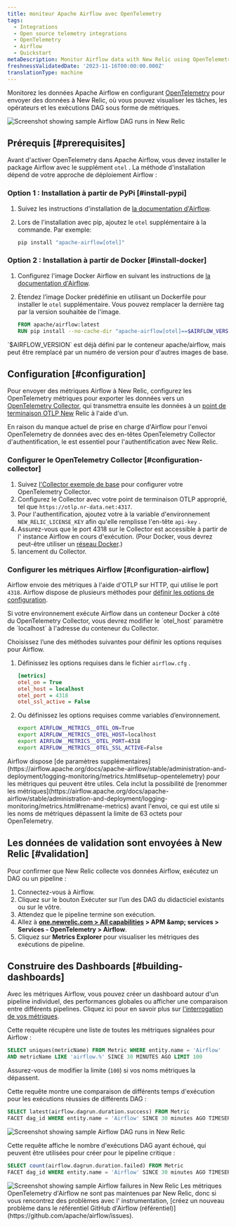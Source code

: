 ```yaml
---
title: moniteur Apache Airflow avec OpenTelemetry
tags:
  - Integrations
  - Open source telemetry integrations
  - OpenTelemetry
  - Airflow
  - Quickstart
metaDescription: Monitor Airflow data with New Relic using OpenTelemetry.
freshnessValidatedDate: '2023-11-16T00:00:00.000Z'
translationType: machine
---
```


Monitorez les données Apache Airflow en configurant [OpenTelemetry](https://airflow.apache.org/docs/apache-airflow/stable/administration-and-deployment/logging-monitoring/metrics.html#setup-opentelemetry) pour envoyer des données à New Relic, où vous pouvez visualiser les tâches, les opérateurs et les exécutions DAG sous forme de métriques.

<img title="Screenshot showing sample Airflow DAG runs in New Relic" alt="Screenshot showing sample Airflow DAG runs in New Relic" src="/images/opentelemetry_screenshot_airflow_01.webp" />

## Prérequis [#prerequisites]

Avant d&apos;activer OpenTelemetry dans Apache Airflow, vous devez installer le package Airflow avec le supplément `otel` . La méthode d&apos;installation dépend de votre approche de déploiement Airflow :

### Option 1 : Installation à partir de PyPi [#install-pypi]

1. Suivez les instructions d&apos;installation de [la documentation d&apos;Airflow](https://airflow.apache.org/docs/apache-airflow/stable/installation/installing-from-pypi.html).

2. Lors de l&apos;installation avec pip, ajoutez le `otel` supplémentaire à la commande. Par exemple:

   ```sh
   pip install "apache-airflow[otel]"
   ```

### Option 2 : Installation à partir de Docker [#install-docker]

1. Configurez l&apos;image Docker Airflow en suivant les instructions de [la documentation d&apos;Airflow](https://airflow.apache.org/docs/docker-stack/index.html).

2. Étendez l’image Docker prédéfinie en utilisant un Dockerfile pour installer le `otel` supplémentaire. Vous pouvez remplacer la dernière tag par la version souhaitée de l&apos;image.

   ```dockerfile
   FROM apache/airflow:latest
   RUN pip install --no-cache-dir "apache-airflow[otel]==$AIRFLOW_VERSION"
   ```

<Callout variant="tip">
  `$AIRFLOW_VERSION` est déjà défini par le conteneur apache/airflow, mais peut être remplacé par un numéro de version pour d&apos;autres images de base.
</Callout>

## Configuration [#configuration]

Pour envoyer des métriques Airflow à New Relic, configurez les OpenTelemetry métriques pour exporter les données vers un [OpenTelemetry Collector](/docs/more-integrations/open-source-telemetry-integrations/opentelemetry/collector/opentelemetry-collector-intro/), qui transmettra ensuite les données à un [point de terminaison OTLP New](/docs/more-integrations/open-source-telemetry-integrations/opentelemetry/opentelemetry-setup/#note-endpoints) Relic à l&apos;aide <InlinePopover type="licenseKey" />d&apos;un.

<Callout variant="important">
  En raison du manque actuel de prise en charge d&apos;Airflow pour l&apos;envoi OpenTelemetry de données avec des en-têtes OpenTelemetry Collector d&apos;authentification, le est essentiel pour l&apos;authentification avec New Relic.
</Callout>

### Configurer le OpenTelemetry Collector [#configuration-collector]

1. Suivez [l&apos;Collector exemple de base](/docs/more-integrations/open-source-telemetry-integrations/opentelemetry/collector/opentelemetry-collector-basic/) pour configurer votre OpenTelemetry Collector.
2. Configurez le Collector avec votre point de terminaison OTLP approprié, tel que `https://otlp.nr-data.net:4317`.
3. Pour l&apos;authentification, ajoutez votre <InlinePopover type="licenseKey" />à la variable d&apos;environnement `NEW_RELIC_LICENSE_KEY` afin qu&apos;elle remplisse l&apos;en-tête `api-key` .
4. Assurez-vous que le port 4318 sur le Collector est accessible à partir de l&apos; instance Airflow en cours d&apos;exécution. (Pour Docker, vous devrez peut-être utiliser un [réseau Docker](https://docs.docker.com/network/).)
5. lancement du Collector.

### Configurer les métriques Airflow [#configuration-airflow]

Airflow envoie des métriques à l&apos;aide d&apos;OTLP sur HTTP, qui utilise le port `4318`. Airflow dispose de plusieurs méthodes pour [définir les options de configuration](https://airflow.apache.org/docs/apache-airflow/stable/howto/set-config.html).

<Callout variant="important">
  Si votre environnement exécute Airflow dans un conteneur Docker à côté du OpenTelemetry Collector, vous devrez modifier le `otel_host` paramètre de `localhost` à l&apos;adresse du conteneur du Collector.
</Callout>

Choisissez l’une des méthodes suivantes pour définir les options requises pour Airflow.

1. Définissez les options requises dans le fichier `airflow.cfg` .

   ```ini
   [metrics]
   otel_on = True
   otel_host = localhost
   otel_port = 4318
   otel_ssl_active = False
   ```

2. Ou définissez les options requises comme variables d’environnement.

   ```sh
   export AIRFLOW__METRICS__OTEL_ON=True
   export AIRFLOW__METRICS__OTEL_HOST=localhost
   export AIRFLOW__METRICS__OTEL_PORT=4318
   export AIRFLOW__METRICS__OTEL_SSL_ACTIVE=False
   ```

<Callout variant="tip">
  Airflow dispose [de paramètres supplémentaires](https://airflow.apache.org/docs/apache-airflow/stable/administration-and-deployment/logging-monitoring/metrics.html#setup-opentelemetry) pour les métriques qui peuvent être utiles. Cela inclut la possibilité de [renommer les métriques](https://airflow.apache.org/docs/apache-airflow/stable/administration-and-deployment/logging-monitoring/metrics.html#rename-metrics) avant l&apos;envoi, ce qui est utile si les noms de métriques dépassent la limite de 63 octets pour OpenTelemetry.
</Callout>

## Les données de validation sont envoyées à New Relic [#validation]

Pour confirmer que New Relic collecte vos données Airflow, exécutez un DAG ou un pipeline :

1. Connectez-vous à Airflow.
2. Cliquez sur le bouton Exécuter sur l’un des DAG du didacticiel existants ou sur le vôtre.
3. Attendez que le pipeline termine son exécution.
4. Allez à <DNT>**[one.newrelic.com &gt; All capabilities](https://one.newrelic.com/all-capabilities) &gt; APM &amp;amp; services &gt; Services - OpenTelemetry &gt; Airflow**</DNT>.
5. Cliquez sur <DNT>**Metrics Explorer**</DNT> pour visualiser les métriques des exécutions de pipeline.

## Construire des Dashboards [#building-dashboards]

Avec les métriques Airflow, vous pouvez créer un dashboard autour d&apos;un pipeline individuel, des performances globales ou afficher une comparaison entre différents pipelines. Cliquez ici pour en savoir plus sur [l&apos;interrogation de vos métriques](/docs/data-apis/understand-data/metric-data/query-metric-data-type/).

Cette requête récupère une liste de toutes les métriques signalées pour Airflow :

```sql
SELECT uniques(metricName) FROM Metric WHERE entity.name = 'Airflow' 
AND metricName LIKE 'airflow.%' SINCE 30 MINUTES AGO LIMIT 100
```

Assurez-vous de modifier la limite (`100`) si vos noms métriques la dépassent.

Cette requête montre une comparaison de différents temps d&apos;exécution pour les exécutions réussies de différents DAG :

```sql
SELECT latest(airflow.dagrun.duration.success) FROM Metric 
FACET dag_id WHERE entity.name = 'Airflow' SINCE 30 minutes AGO TIMESERIES
```

<img title="Screenshot showing sample Airflow DAG runs in New Relic" alt="Screenshot showing sample Airflow DAG runs in New Relic" src="/images/opentelemetry_screenshot_airflow_01.webp" />

Cette requête affiche le nombre d&apos;exécutions DAG ayant échoué, qui peuvent être utilisées pour créer <InlinePopover type="alerts" />pour le pipeline critique :

```sql
SELECT count(airflow.dagrun.duration.failed) FROM Metric 
FACET dag_id WHERE entity.name = 'Airflow' SINCE 30 minutes AGO TIMESERIES
```

<img title="Screenshot showing sample Airflow failures in New Relic" alt="Screenshot showing sample Airflow failures in New Relic" src="/images/opentelemetry_screenshot_airflow_02.webp" />

<Callout variant="important">
  Les métriques OpenTelemetry d&apos;Airflow ne sont pas maintenues par New Relic, donc si vous rencontrez des problèmes avec l&apos; instrumentation, [créez un nouveau problème dans le référentiel GitHub d&apos;Airflow (référentiel)](https://github.com/apache/airflow/issues).
</Callout>

<InstallFeedback />